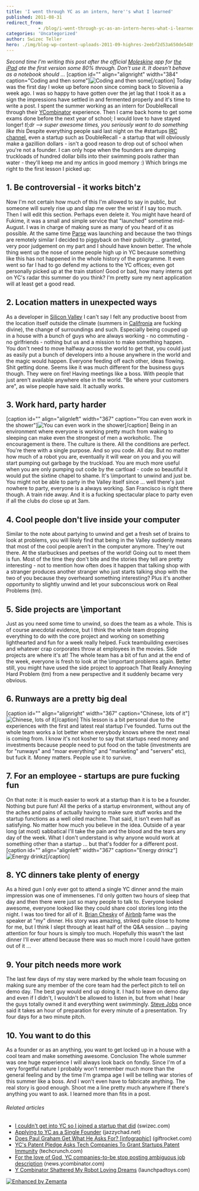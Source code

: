```yaml
---
title: 'I went through YC as an intern, here''s what I learned'
published: 2011-08-31
redirect_from: 
            - /blog/i-went-through-yc-as-an-intern-heres-what-i-learned/swizec/2345
categories: 'Uncategorized'
author: Swizec Teller
hero: ./img/blog-wp-content-uploads-2011-09-highres-2eebf2d53a650de548943f24af86894bbb1d92ba1.jpg
---
```

_Second time I'm writing this post after the official [Moleskine](http://www.moleskine.com/ "Moleskine") app for [the iPad](http://www.apple.com/ipad/ "iPad") ate the first version some 80% through. Don't use it. It doesn't behave as a notebook should ..._ \[caption id="" align="alignright" width="384" caption="Coding and then some"]![](./img/blog-wp-content-uploads-2011-09-highres-2eebf2d53a650de548943f24af86894bbb1d92ba1.jpg "Coding and then some")\[/caption] Today was the first day I woke up before noon since coming back to Slovenia a week ago. I was so happy to have gotten over the jet lag that I took it as a sign the impressions have settled in and fermented properly and it's time to write a post. I spent the summer working as an intern for DoubleRecall through their [YCombinator](http://www.ycombinator.com "Y Combinator") experience. Then I came back home to get some exams done before the next year of school; I would love to have stayed longer! _tl;dr --> super awesome times, you seriously want to do something like this_ Despite everything people said last night on the #startups [IRC channel](http://en.wikipedia.org/wiki/Internet_Relay_Chat "Internet Relay Chat"), even a startup such as DoubleRecall - a startup that will obviously make a gazillion dollars - isn't a good reason to drop out of school when you're not a founder. I can only hope when the founders are dumping truckloads of hundred dollar bills into their swimming pools rather than water - they'll keep me and my antics in good memory :) Which brings me right to the first lesson I picked up:

<!--more-->

## 1. Be controversial - it works bitch'z

Now I'm not certain how much of this I'm allowed to say in public, but someone will surely rise up and slap me over the wrist if I say too much. Then I will edit this section. Perhaps even delete it. You might have heard of Fukime, it was a small and simple service that "launched" sometime mid-August. I was in charge of making sure as many of you heard of it as possible. At the same time [Parse](https://www.parse.com/) was launching and because the two things are remotely similar I decided to piggyback on their publicity ... granted, very poor judgement on my part and I should have known better. The whole thing went up the nose of some people high up in YC because something like this has not happened in the whole history of the programme. It even went so far I had to go defend my actions to the YC offices; even got personally picked up at the train station! Good or bad, how many interns got on YC's radar this summer do you think? I'm pretty sure my next application will at least get a good read.

## 2. Location matters in unexpected ways

As a developer in [Silicon Valley](<http://maps.google.com/maps?ll=37.37,-122.04&spn=1.0,1.0&q=37.37,-122.04 (Silicon%20Valley)&t=h> "Silicon Valley") I can't say I felt any productive boost from the location itself outside the climate (summers in [Califronia](<http://maps.google.com/maps?ll=37.0,-120.0&spn=10.0,10.0&q=37.0,-120.0 (California)&t=h> "California") are fucking divine), the change of surroundings and such. Especially being couped up in a house with a bunch of guys who are always working - no commuting - no girlfriends - nothing but us and a mission to make something happen. You don't need to move halfway across the world to get that, you could just as easily put a bunch of developers into a house anywhere in the world and the magic would happen. Everyone feeding off each other, ideas flowing. Shit getting done. Seems like it was much different for the business guys though. They were on fire! Having meetings like a boss. With people that just aren't available anywhere else in the world. "Be where your customers are", as wise people have said. It actually works.

## 3. Work hard, party harder

\[caption id="" align="alignleft" width="367" caption="You can even work in the shower"]![](./img/blog-wp-content-uploads-2011-09-11f3ebb3ac804d4182fc72487e333a56_71.jpg "You can even work in the shower")\[/caption] Being in an environment where everyone is working pretty much from waking to sleeping can make even the strongest of men a workoholic. The encouragement is there. The culture is there. All the conditions are perfect. You're there with a single purpose. And so you code. All day. But no matter how much of a robot you are, eventually it will wear on you and you will start pumping out garbage by the truckload. You are much more useful when you are only pumping out code by the cartload - code so beautiful it would put the sixtine chapel to shame. It's \\important to unwind and just be. You might not be able to party in the Valley itself since ... well there's just nowhere to party, everyone is a always working. San Francisco is right there though. A train ride away. And it is a fucking spectacular place to party even if all the clubs do close up at 3am.

## 4. Cool people don't live inside your computer

Similar to the note about partying to unwind and get a fresh set of brains to look at problems, you will likely find that being in the Valley suddenly means that most of the cool people aren't in the computer anymore. They're out there. At the starbuckses and peetses of the world! Going out to meet them is fun. Most of the time they don't bite and the stories they tell are pretty interesting - not to mention how often does it happen that talking shop with a stranger produces another stranger who just starts talking shop with the two of you because they overheard something interesting? Plus it's another opportunity to slightly unwind and let your subconscious work on Real Problems (tm).

## 5. Side projects are \\important

Just as you need some time to unwind, so does the team as a whole. This is of course anecdotal evidence, but I think the whole team dropping everything to do with the core project and working on something lighthearted and fun for a week really helped. Fuck teambuilding exercises and whatever crap corporates throw at employees in the movies. Side projects are where it's at! The whole team has a bit of fun and at the end of the week, everyone is fresh to look at the \\important problems again. Better still, you might have used the side project to approach That Really Annoying Hard Problem (tm) from a new perspective and it suddenly became very obvious.

## 6. Runways are a pretty big deal

\[caption id="" align="alignright" width="367" caption="Chinese, lots of it"]![](./img/blog-wp-content-uploads-2011-09-5d7f30542de74f2a982db3ac03e3925d_71.jpg "Chinese, lots of it")\[/caption] This lesson is a bit personal due to the experiences with the first and latest real startup I've founded. Turns out the whole team works a lot better when everybody knows where the next meal is coming from. I know it's not kosher to say that startups need money and investments because people need to put food on the table (investments are for "runways" and "moar everything" and "marketing" and "servers" etc), but fuck it. Money matters. People use it to survive.

## 7. For an employee - startups are pure fucking fun

On that note: it is much easier to work at a startup than it is to be a founder. Nothing but pure fun! All the perks of a startup environment, without any of the aches and pains of actually having to make sure stuff works and the startup functions as a well oiled machine. That said, it isn't even half as satisfying. No matter how much you believe in the idea. Outside of a year long (at most) sabbatical I'll take the pain and the blood and the tears any day of the week. What I don't understand is why anyone would work at something other than a startup ... but that's fodder for a different post. \[caption id="" align="alignleft" width="367" caption="Energy drinkz"]![](./img/blog-wp-content-uploads-2011-09-8024ae956d1e4bebbf2562477c22dc4e_71.jpg "Energy drinkz")\[/caption]

## 8. YC dinners take plenty of energy

As a hired gun I only ever got to attend a single YC dinner annd the main impression was one of immensenes. I'd only gotten two hours of sleep that day and then there were just so many people to talk to. Everyone looked awesome, everyone looked like they could share cool stories long into the night. I was too tired for all of it. [Brian Chesky](http://www.crunchbase.com/person/brian-chesky "Brian Chesky") of [Airbnb](http://www.airbnb.com/ "Airbnb") fame was the speaker at "my" dinner. His story was amazing, striked quite close to home for me, but I think I slept through at least half of the Q&A session ... paying attention for four hours is simply too much. Hopefully this wasn't the last dinner I'll ever attend because there was so much more I could have gotten out of it ...

## 9. Your pitch needs more work

The last few days of my stay were marked by the whole team focusing on making sure any member of the core team had the perfect pitch to tell on demo day. The best guy would end up doing it. I had to leave on demo day and even if I didn't, I wouldn't be allowed to listen in, but from what I hear the guys totally owned it and everything went swimmingly. [Steve Jobs](http://www.crunchbase.com/person/steve-jobs "Steve Jobs") once said it takes an hour of preparation for every minute of a presentation. Try four days for a two minute pitch.

## 10. You want to do this

As a founder or as an anything, you want to get locked up in a house with a cool team and make something awesome. Conclusion The whole summer was one huge experience I will always look back on fondly. Since I'm of a very forgetful nature I probably won't remember much more than the general feeling and by the time I'm grampa age I will be telling war stories of this summer like a boss. And I won't even have to fabricate anything. The real story is good enough. Shoot me a line pretty much anywhere if there's anything you want to ask. I learned more than fits in a post.

###### Related articles

- [I couldn't get into YC so I joined a startup that did](http://swizec.com/blog/i-couldnt-get-into-yc-so-i-joined-a-startup-that-did/swizec/1855) (swizec.com)
- [Applying to YC as a Single Founder](http://blog.jazzychad.net/2011/08/31/applying-to-yc-as-a-single-founder.html) (jazzychad.net)
- [Does Paul Graham Get What He Asks For? \[infographic\]](http://www.giftrocket.com/blog/does-paul-graham-get-what-he-asks-for) (giftrocket.com)
- [YC's Patent Pledge Asks Tech Companies To Grant Startups Patent Immunity](http://techcrunch.com/2011/08/31/ycs-patent-pledge-asks-tech-companies-to-grant-startups-patent-immunity/) (techcrunch.com)
- [For the love of God, YC companies-to-be stop posting ambiguous job description](http://news.ycombinator.com/item?id=2879055) (news.ycombinator.com)
- [Y Combinator Shattered My Robot Loving Dreams](http://launchpadtoys.com/blog/2011/08/y-combinator-shattered-my-robot-loving-dreams/) (launchpadtoys.com)

[![Enhanced by Zemanta](http://img.zemanta.com/zemified_e.png?x-id=5375981d-e282-454d-b9cc-fea2a49517d2)](http://www.zemanta.com/ "Enhanced by Zemanta")